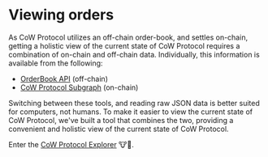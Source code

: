 # Viewing orders

As CoW Protocol utilizes an off-chain order-book, and settles on-chain, getting a holistic view of the current state of CoW Protocol requires a combination of on-chain and off-chain data. Individually, this information is available from the following:

- [OrderBook API](/docs/cow-protocol/reference/apis/orderbook) (off-chain)
- [CoW Protocol Subgraph](/docs/cow-protocol/analyze/subgraph) (on-chain)

Switching between these tools, and reading raw JSON data is better suited for computers, not humans. To make it easier to view the current state of CoW Protocol, we've built a tool that combines the two, providing a convenient and holistic view of the current state of CoW Protocol.

Enter the [CoW Protocol Explorer](./view/explorer) 🐮🔎.
